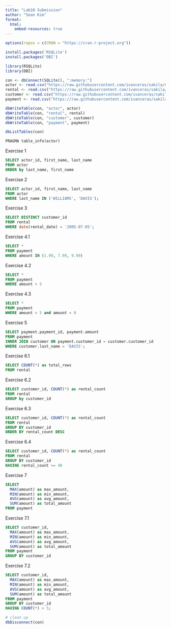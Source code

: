 ```yaml
---
title: "Lab10 Submission"
author: "Sean Kim"
format:
  html:
    embed-resources: true
---
```


```r
options(repos = c(CRAN = "https://cran.r-project.org"))

install.packages('RSQLite')
install.packages('DBI')

library(RSQLite)
library(DBI)
```

```r
con <- dbConnect(SQLite(), ":memory:")
actor <- read.csv("https://raw.githubusercontent.com/ivanceras/sakila/master/csv-sakila-db/actor.csv")
rental <- read.csv("https://raw.githubusercontent.com/ivanceras/sakila/master/csv-sakila-db/rental.csv")
customer <- read.csv("https://raw.githubusercontent.com/ivanceras/sakila/master/csv-sakila-db/customer.csv")
payment <- read.csv("https://raw.githubusercontent.com/ivanceras/sakila/master/csv-sakila-db/payment_p2007_01.csv")

dbWriteTable(con, "actor", actor)
dbWriteTable(con, "rental", rental)
dbWriteTable(con, "customer", customer)
dbWriteTable(con, "payment", payment)

dbListTables(con)
```

```sql

PRAGMA table_info(actor)
```

Exercise 1

```sql

SELECT actor_id, first_name, last_name
FROM actor
ORDER by last_name, first_name
```

Exercise 2

```sql
SELECT actor_id, first_name, last_name
FROM actor
WHERE last_name IN ('WILLIAMS', 'DAVIS');
```

Exercise 3

```sql
SELECT DISTINCT customer_id
FROM rental
WHERE date(rental_date) = '2005-07-05';
```

Exercise 4.1

```sql
SELECT *
FROM payment
WHERE amount IN (1.99, 7.99, 9.99)

```

Exercise 4.2

```sql
SELECT *
FROM payment
WHERE amount > 5
```

Exercise 4.3

```sql
SELECT *
FROM payment
WHERE amount > 5 and amount < 8
```

Exercise 5

```sql
SELECT payment.payment_id, payment.amount
FROM payment
INNER JOIN customer ON payment.customer_id = customer.customer_id
WHERE customer.last_name = 'DAVIS';

```

Exercise 6.1

```sql
SELECT COUNT(*) as total_rows
FROM rental

```

Exercise 6.2

```sql
SELECT customer_id, COUNT(*) as rental_count
FROM rental
GROUP by customer_id
```

Exercise 6.3

```sql
SELECT customer_id, COUNT(*) as rental_count
FROM rental
GROUP BY customer_id
ORDER BY rental_count DESC

```

Exercise 6.4

```sql
SELECT customer_id, COUNT(*) as rental_count
FROM rental
GROUP BY customer_id
HAVING rental_count >= 40

```

Exercise 7

```sql
SELECT 
  MAX(amount) as max_amount, 
  MIN(amount) as min_amount, 
  AVG(amount) as avg_amount, 
  SUM(amount) as total_amount
FROM payment

```

Exercise 7.1

```sql
SELECT customer_id,  
  MAX(amount) as max_amount, 
  MIN(amount) as min_amount, 
  AVG(amount) as avg_amount, 
  SUM(amount) as total_amount
FROM payment
GROUP BY customer_id
```

Exercise 7.2

```sql
SELECT customer_id, 
  MAX(amount) as max_amount, 
  MIN(amount) as min_amount, 
  AVG(amount) as avg_amount, 
  SUM(amount) as total_amount
FROM payment
GROUP BY customer_id
HAVING COUNT(*) > 5;

```

```r
# clean up
dbDisconnect(con)
```
